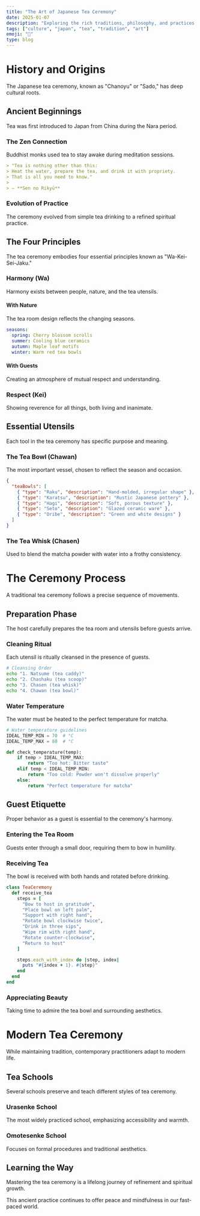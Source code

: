 ```yaml
---
title: "The Art of Japanese Tea Ceremony"
date: 2025-01-07
description: "Exploring the rich traditions, philosophy, and practices of Japanese tea ceremony culture."
tags: ["culture", "japan", "tea", "tradition", "art"]
emoji: "🍵"
type: blog
---
```


# History and Origins

The Japanese tea ceremony, known as "Chanoyu" or "Sado," has deep cultural roots.

## Ancient Beginnings

Tea was first introduced to Japan from China during the Nara period.

### The Zen Connection

Buddhist monks used tea to stay awake during meditation sessions.

```markdown
> "Tea is nothing other than this:
> Heat the water, prepare the tea, and drink it with propriety.
> That is all you need to know."
>
> — **Sen no Rikyū**
```

### Evolution of Practice

The ceremony evolved from simple tea drinking to a refined spiritual practice.

## The Four Principles

The tea ceremony embodies four essential principles known as "Wa-Kei-Sei-Jaku."

### Harmony (Wa)

Harmony exists between people, nature, and the tea utensils.

#### With Nature

The tea room design reflects the changing seasons.

```yaml
seasons:
  spring: Cherry blossom scrolls
  summer: Cooling blue ceramics
  autumn: Maple leaf motifs
  winter: Warm red tea bowls
```

#### With Guests

Creating an atmosphere of mutual respect and understanding.

### Respect (Kei)

Showing reverence for all things, both living and inanimate.

## Essential Utensils

Each tool in the tea ceremony has specific purpose and meaning.

### The Tea Bowl (Chawan)

The most important vessel, chosen to reflect the season and occasion.

```json
{
  "teaBowls": [
    { "type": "Raku", "description": "Hand-molded, irregular shape" },
    { "type": "Karatsu", "description": "Rustic Japanese pottery" },
    { "type": "Hagi", "description": "Soft, porous texture" },
    { "type": "Seto", "description": "Glazed ceramic ware" },
    { "type": "Oribe", "description": "Green and white designs" }
  ]
}
```

### The Tea Whisk (Chasen)

Used to blend the matcha powder with water into a frothy consistency.

# The Ceremony Process

A traditional tea ceremony follows a precise sequence of movements.

## Preparation Phase

The host carefully prepares the tea room and utensils before guests arrive.

### Cleaning Ritual

Each utensil is ritually cleansed in the presence of guests.

```bash
# Cleansing Order
echo "1. Natsume (tea caddy)"
echo "2. Chashaku (tea scoop)"
echo "3. Chasen (tea whisk)"
echo "4. Chawan (tea bowl)"
```

### Water Temperature

The water must be heated to the perfect temperature for matcha.

```python
# Water temperature guidelines
IDEAL_TEMP_MIN = 70  # °C
IDEAL_TEMP_MAX = 80  # °C

def check_temperature(temp):
    if temp > IDEAL_TEMP_MAX:
        return "Too hot: Bitter taste"
    elif temp < IDEAL_TEMP_MIN:
        return "Too cold: Powder won't dissolve properly"
    else:
        return "Perfect temperature for matcha"
```

## Guest Etiquette

Proper behavior as a guest is essential to the ceremony's harmony.

### Entering the Tea Room

Guests enter through a small door, requiring them to bow in humility.

### Receiving Tea

The bowl is received with both hands and rotated before drinking.

```ruby
class TeaCeremony
  def receive_tea
    steps = [
      "Bow to host in gratitude",
      "Place bowl on left palm",
      "Support with right hand",
      "Rotate bowl clockwise twice",
      "Drink in three sips",
      "Wipe rim with right hand",
      "Rotate counter-clockwise",
      "Return to host"
    ]

    steps.each_with_index do |step, index|
      puts "#{index + 1}. #{step}"
    end
  end
end
```

### Appreciating Beauty

Taking time to admire the tea bowl and surrounding aesthetics.

# Modern Tea Ceremony

While maintaining tradition, contemporary practitioners adapt to modern life.

## Tea Schools

Several schools preserve and teach different styles of tea ceremony.

### Urasenke School

The most widely practiced school, emphasizing accessibility and warmth.

### Omotesenke School

Focuses on formal procedures and traditional aesthetics.

## Learning the Way

Mastering the tea ceremony is a lifelong journey of refinement and spiritual growth.

This ancient practice continues to offer peace and mindfulness in our fast-paced world.
